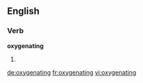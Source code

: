 ==English==

===Verb===
'''oxygenating'''

# {{present participle of|oxygenate}}

[[de:oxygenating]]
[[fr:oxygenating]]
[[vi:oxygenating]]